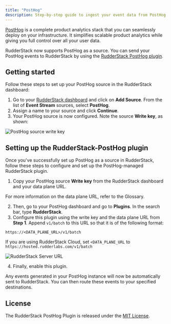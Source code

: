 ```yaml
---
title: "PostHog"
description: Step-by-step guide to ingest your event data from PostHog into RudderStack.
---
```


[PostHog](https://posthog.com/) is a complete product analytics stack that you can seamlessly deploy on your infrastructure. It simplifies scalable product analytics while giving you full control over all your user data.

RudderStack now supports PostHog as a source. You can send your PostHog events to RudderStack by using the [ RudderStack PostHog plugin](https://github.com/rudderlabs/rudderstack-posthog-plugin).

## ‌Getting started

Follow these steps to set up your PostHog source in the RudderStack dashboard:

1. Go to your [RudderStack dashboard](https://app.rudderstack.com/) and click on **Add Source**. From the list of **Event Stream** sources, select **PostHog**.
2. Assign a name to your source and click **Continue**.
3. Your PostHog source is now configured. Note the source **Write key**, as shown:

<img src="../../../assets/event-stream-sources/posthog-write-key.png" alt="PostHog source write key" />

## Setting up the RudderStack-PostHog plugin

Once you've successfully set up PostHog as a source in RudderStack, follow these steps to configure and set up the PostHog-managed RudderStack plugin.

1. Copy your PostHog source **Write key** from the RudderStack dashboard and your data plane URL.

<div class="infoBlock">
For more information on the data plane URL, refer to the <Link to="/resources/glossary/#data-plane-url">Glossary</Link>.
</div>

2. Then, go to your PostHog dashboard and go to **Plugins**. In the search bar, type **RudderStack**.
3. Configure this plugin using the write key and the data plane URL from **Step 1**. Append `v1/batch` to this URL so that it is of the following format:

```
https://<DATA_PLANE_URL>/v1/batch
```

If you are using RudderStack Cloud, set `<DATA_PLANE_URL` to `https://hosted.rudderlabs.com/v1/batch`

<img src="../../../assets/event-stream-sources/posthog-4.png" alt="RudderStack Server URL" />

4. Finally, enable this plugin. 

Any events generated in your PostHog instance will now be automatically sent to RudderStack. You can then route these events to your specified destinations.

## License

The RudderStack PostHog Plugin is released under the [MIT License](https://opensource.org/licenses/MIT).